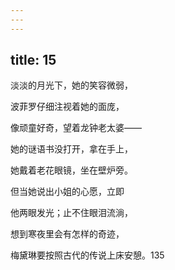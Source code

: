 ```yaml
---
---
---
```

title: 15
---




淡淡的月光下，她的笑容微弱，

波菲罗仔细注视着她的面庞，

像顽童好奇，望着龙钟老太婆——

她的谜语书没打开，拿在手上，

她戴着老花眼镜，坐在壁炉旁。

但当她说出小姐的心愿，立即

他两眼发光；止不住眼泪流淌，

想到寒夜里会有怎样的奇迹，

梅黛琳要按照古代的传说上床安憩。135